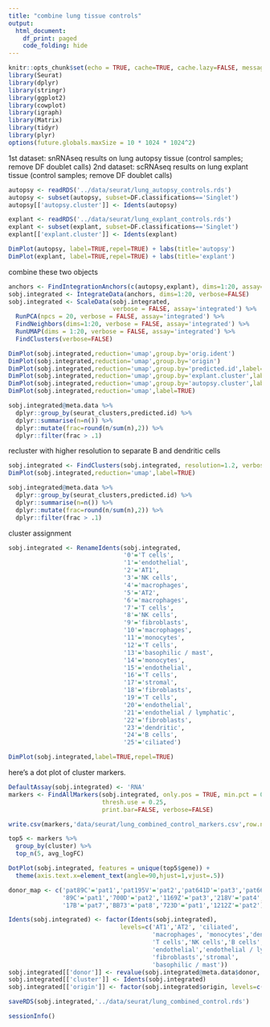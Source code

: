 ```yaml
---
title: "combine lung tissue controls"
output: 
  html_document:
    df_print: paged
    code_folding: hide
---
```


```r
knitr::opts_chunk$set(echo = TRUE, cache=TRUE, cache.lazy=FALSE, message=FALSE, warning=FALSE)
library(Seurat)
library(dplyr)
library(stringr)
library(ggplot2)
library(cowplot)
library(igraph)
library(Matrix)
library(tidyr)
library(plyr)
options(future.globals.maxSize = 10 * 1024 * 1024^2)
```

1st dataset: snRNAseq results on lung autopsy tissue (control samples; remove DF doublet calls)
2nd dataset: scRNAseq results on lung explant tissue (control samples; remove DF doublet calls)

```r
autopsy <- readRDS('../data/seurat/lung_autopsy_controls.rds')
autopsy <- subset(autopsy, subset=DF.classifications=='Singlet')
autopsy[['autopsy.cluster']] <- Idents(autopsy)

explant <- readRDS('../data/seurat/lung_explant_controls.rds')
explant <- subset(explant, subset=DF.classifications=='Singlet')
explant[['explant.cluster']] <- Idents(explant)

DimPlot(autopsy, label=TRUE,repel=TRUE) + labs(title='autopsy')
DimPlot(explant, label=TRUE,repel=TRUE) + labs(title='explant')
```

combine these two objects

```r
anchors <- FindIntegrationAnchors(c(autopsy,explant), dims=1:20, assay=c('integrated','integrated'), verbose=FALSE)
sobj.integrated <- IntegrateData(anchors, dims=1:20, verbose=FALSE)
sobj.integrated <- ScaleData(sobj.integrated,
                             verbose = FALSE, assay='integrated') %>%
  RunPCA(npcs = 20, verbose = FALSE, assay='integrated') %>%
  FindNeighbors(dims=1:20, verbose = FALSE, assay='integrated') %>%
  RunUMAP(dims = 1:20, verbose = FALSE, assay='integrated') %>%
  FindClusters(verbose=FALSE)
```

```r
DimPlot(sobj.integrated,reduction='umap',group.by='orig.ident')
DimPlot(sobj.integrated,reduction='umap',group.by='origin')
DimPlot(sobj.integrated,reduction='umap',group.by='predicted.id',label=TRUE,repel=TRUE,label.size=2.5) + NoLegend()
DimPlot(sobj.integrated,reduction='umap',group.by='explant.cluster',label=TRUE,repel=TRUE,label.size=2.5)
DimPlot(sobj.integrated,reduction='umap',group.by='autopsy.cluster',label=TRUE,repel=TRUE,label.size=2.5)
DimPlot(sobj.integrated,reduction='umap',label=TRUE)

sobj.integrated@meta.data %>%
  dplyr::group_by(seurat_clusters,predicted.id) %>%
  dplyr::summarise(n=n()) %>%
  dplyr::mutate(frac=round(n/sum(n),2)) %>%
  dplyr::filter(frac > .1)
```

recluster with higher resolution to separate B and dendritic cells

```r
sobj.integrated <- FindClusters(sobj.integrated, resolution=1.2, verbose=FALSE)
DimPlot(sobj.integrated,reduction='umap',label=TRUE)

sobj.integrated@meta.data %>%
  dplyr::group_by(seurat_clusters,predicted.id) %>%
  dplyr::summarise(n=n()) %>%
  dplyr::mutate(frac=round(n/sum(n),2)) %>%
  dplyr::filter(frac > .1)
```

cluster assignment 

```r
sobj.integrated <- RenameIdents(sobj.integrated,
                                '0'='T cells',
                                '1'='endothelial',
                                '2'='AT1',
                                '3'='NK cells',
                                '4'='macrophages',
                                '5'='AT2',
                                '6'='macrophages',
                                '7'='T cells',
                                '8'='NK cells',
                                '9'='fibroblasts',
                                '10'='macrophages',
                                '11'='monocytes',
                                '12'='T cells',
                                '13'='basophilic / mast',
                                '14'='monocytes',
                                '15'='endothelial',
                                '16'='T cells',
                                '17'='stromal',
                                '18'='fibroblasts',
                                '19'='T cells',
                                '20'='endothelial',
                                '21'='endothelial / lymphatic',
                                '22'='fibroblasts',
                                '23'='dendritic',
                                '24'='B cells',
                                '25'='ciliated')

DimPlot(sobj.integrated,label=TRUE,repel=TRUE)
```

here's a dot plot of cluster markers.

```r
DefaultAssay(sobj.integrated) <- 'RNA'
markers <- FindAllMarkers(sobj.integrated, only.pos = TRUE, min.pct = 0.25,
                          thresh.use = 0.25,
                          print.bar=FALSE, verbose=FALSE)

write.csv(markers,'data/seurat/lung_combined_control_markers.csv',row.names=FALSE)

top5 <- markers %>%
  group_by(cluster) %>%
  top_n(5, avg_logFC)

DotPlot(sobj.integrated, features = unique(top5$gene)) +
  theme(axis.text.x=element_text(angle=90,hjust=1,vjust=.5))
```

```r
donor_map <- c('pat89C'='pat1','pat195V'='pat2','pat641D'='pat3','pat663D'='pat4',
               '89C'='pat1','700D'='pat2','1169Z'='pat3','218V'='pat4','219V'='pat5','102C'='pat6',
               '17B'='pat7','BB73'='pat8','723D'='pat1','1212Z'='pat2')

Idents(sobj.integrated) <- factor(Idents(sobj.integrated),
                               levels=c('AT1','AT2', 'ciliated',
                                        'macrophages', 'monocytes','dendritic',
                                        'T cells','NK cells','B cells',
                                        'endothelial','endothelial / lymphatic',
                                        'fibroblasts','stromal',
                                        'basophilic / mast'))
sobj.integrated[['donor']] <- revalue(sobj.integrated@meta.data$donor, donor_map)
sobj.integrated[['cluster']] <- Idents(sobj.integrated)
sobj.integrated[['origin']] <- factor(sobj.integrated$origin, levels=c('explant','autopsy'))

saveRDS(sobj.integrated,'../data/seurat/lung_combined_control.rds')
```

```r
sessionInfo()
```
